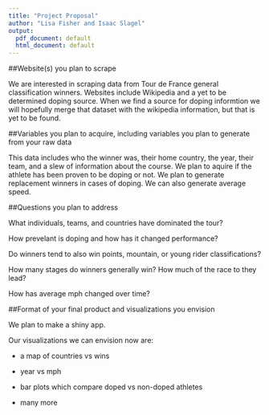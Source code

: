 ```yaml
---
title: "Project Proposal"
author: "Lisa Fisher and Isaac Slagel"
output:
  pdf_document: default
  html_document: default
---
```


##Website(s) you plan to scrape

We are interested in scraping data from Tour de France general classification winners.
Websites include Wikipedia and a yet to be determined doping source.  When we find a source for doping informtion we will hopefully merge that dataset with the wikipedia information, but that is yet to be found. 

##Variables you plan to acquire, including variables you plan to generate from your raw data

This data includes who the winner was, their home country, the year, their team, and a slew of information about the course. We plan to aquire if the athlete has been proven to be doping or not. We plan to generate replacement winners in cases of doping. We can also generate average speed. 

##Questions you plan to address

What individuals, teams, and countries have dominated the tour?

How prevelant is doping and how has it changed performance?

Do winners tend to also win points, mountain, or young rider classifications? 

How many stages do winners generally win? How much of the race to they lead? 

How has average mph changed over time? 

##Format of your final product and visualizations you envision

We plan to make a shiny app. 

Our visualizations we can envision now are:

- a map of countries vs wins

- year vs mph 

- bar plots which compare doped vs non-doped athletes

- many more




